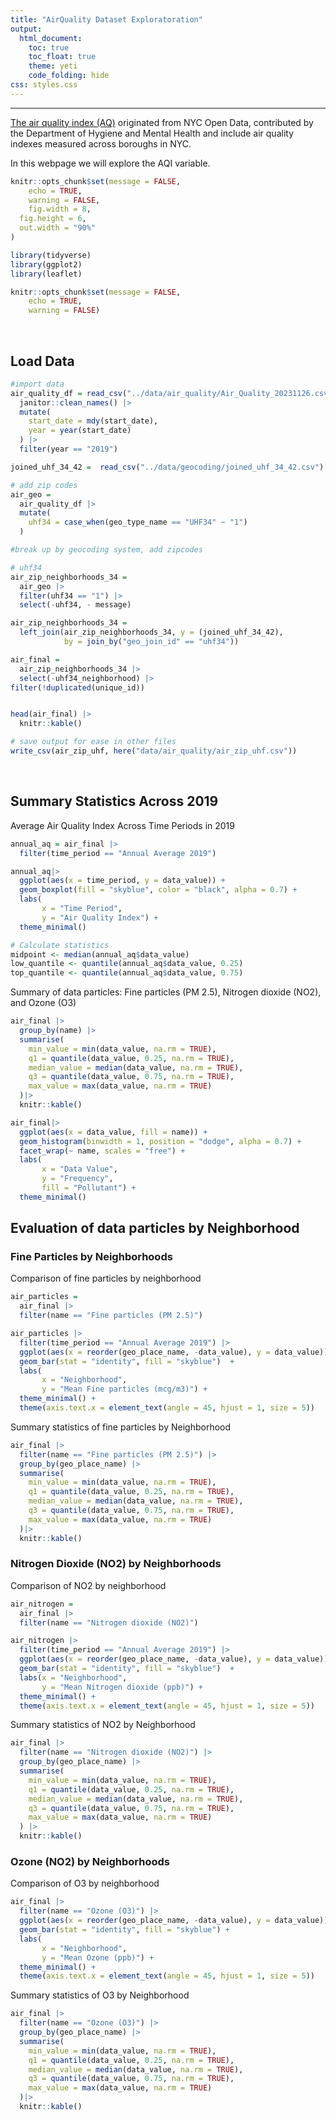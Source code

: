 ```yaml
---
title: "AirQuality Dataset Exploratoration"
output: 
  html_document:
    toc: true
    toc_float: true
    theme: yeti
    code_folding: hide
css: styles.css
---
```

<style>
  h1 {
     font-weight: bold;
  }
</style>

------------------------------------------------------------------------


[The air quality index (AQ)](https://data.cityofnewyork.us/Environment/Air-Quality/c3uy-2p5r) originated from NYC Open Data, contributed by the Department of Hygiene and Mental Health and include air quality indexes measured across boroughs in NYC.

In this webpage we will explore the AQI variable.

```r
knitr::opts_chunk$set(message = FALSE,
	echo = TRUE,
	warning = FALSE,
	fig.width = 8, 
  fig.height = 6,
  out.width = "90%"
)

library(tidyverse)
library(ggplot2)
library(leaflet)

knitr::opts_chunk$set(message = FALSE,
	echo = TRUE,
	warning = FALSE)
```
  &nbsp;

## Load Data

```r
#import data
air_quality_df = read_csv("../data/air_quality/Air_Quality_20231126.csv") |>
  janitor::clean_names() |>
  mutate(
    start_date = mdy(start_date),
    year = year(start_date)
  ) |>
  filter(year == "2019")

joined_uhf_34_42 =  read_csv("../data/geocoding/joined_uhf_34_42.csv")

# add zip codes
air_geo =
  air_quality_df |>
  mutate(
    uhf34 = case_when(geo_type_name == "UHF34" ~ "1")
  )

#break up by geocoding system, add zipcodes

# uhf34
air_zip_neighborhoods_34 =
  air_geo |>
  filter(uhf34 == "1") |>
  select(-uhf34, - message)

air_zip_neighborhoods_34 =
  left_join(air_zip_neighborhoods_34, y = (joined_uhf_34_42),
            by = join_by("geo_join_id" == "uhf34")) 

air_final =
  air_zip_neighborhoods_34 |>
  select(-uhf34_neighborhood) |>
filter(!duplicated(unique_id))


head(air_final) |>
  knitr::kable()

```

```r
# save output for ease in other files
write_csv(air_zip_uhf, here("data/air_quality/air_zip_uhf.csv"))
```

 &nbsp;
  
## Summary Statistics  Across 2019

Average Air Quality Index Across Time Periods in 2019

```r
annual_aq = air_final |>
  filter(time_period == "Annual Average 2019") 

annual_aq|>
  ggplot(aes(x = time_period, y = data_value)) +
  geom_boxplot(fill = "skyblue", color = "black", alpha = 0.7) +
  labs(
       x = "Time Period",
       y = "Air Quality Index") +
  theme_minimal()

# Calculate statistics
midpoint <- median(annual_aq$data_value)
low_quantile <- quantile(annual_aq$data_value, 0.25)
top_quantile <- quantile(annual_aq$data_value, 0.75)

```

Summary of data particles: Fine particles (PM 2.5), Nitrogen dioxide (NO2), and Ozone (O3)

```r
air_final |>
  group_by(name) |>
  summarise(
    min_value = min(data_value, na.rm = TRUE),
    q1 = quantile(data_value, 0.25, na.rm = TRUE),
    median_value = median(data_value, na.rm = TRUE),
    q3 = quantile(data_value, 0.75, na.rm = TRUE),
    max_value = max(data_value, na.rm = TRUE)
  )|>
  knitr::kable()
```

```r
air_final|>
  ggplot(aes(x = data_value, fill = name)) +
  geom_histogram(binwidth = 1, position = "dodge", alpha = 0.7) +
  facet_wrap(~ name, scales = "free") +
  labs(
       x = "Data Value",
       y = "Frequency",
       fill = "Pollutant") +
  theme_minimal()
```

## Evaluation of data particles by Neighborhood

### Fine Particles by Neighborhoods

Comparison of fine particles by neighborhood 

```r
air_particles =
  air_final |>
  filter(name == "Fine particles (PM 2.5)")

air_particles |>
  filter(time_period == "Annual Average 2019") |>
  ggplot(aes(x = reorder(geo_place_name, -data_value), y = data_value)) +
  geom_bar(stat = "identity", fill = "skyblue")  +
  labs(
       x = "Neighborhood",
       y = "Mean Fine particles (mcg/m3)") +
  theme_minimal() +
  theme(axis.text.x = element_text(angle = 45, hjust = 1, size = 5))
```

Summary statistics of fine particles by Neighborhood

```r
air_final |>
  filter(name == "Fine particles (PM 2.5)") |>
  group_by(geo_place_name) |>
  summarise(
    min_value = min(data_value, na.rm = TRUE),
    q1 = quantile(data_value, 0.25, na.rm = TRUE),
    median_value = median(data_value, na.rm = TRUE),
    q3 = quantile(data_value, 0.75, na.rm = TRUE),
    max_value = max(data_value, na.rm = TRUE)
  )|>
  knitr::kable()
```

### Nitrogen Dioxide (NO2) by Neighborhoods

Comparison of NO2 by neighborhood 

```r
air_nitrogen =
  air_final |>
  filter(name == "Nitrogen dioxide (NO2)")

air_nitrogen |>
  filter(time_period == "Annual Average 2019") |>
  ggplot(aes(x = reorder(geo_place_name, -data_value), y = data_value)) +
  geom_bar(stat = "identity", fill = "skyblue")  +
  labs(x = "Neighborhood",
       y = "Mean Nitrogen dioxide (ppb)") +
  theme_minimal() +
  theme(axis.text.x = element_text(angle = 45, hjust = 1, size = 5))
```

Summary statistics of NO2 by Neighborhood

```r
air_final |>
  filter(name == "Nitrogen dioxide (NO2)") |>
  group_by(geo_place_name) |>
  summarise(
    min_value = min(data_value, na.rm = TRUE),
    q1 = quantile(data_value, 0.25, na.rm = TRUE),
    median_value = median(data_value, na.rm = TRUE),
    q3 = quantile(data_value, 0.75, na.rm = TRUE),
    max_value = max(data_value, na.rm = TRUE)
  ) |>
  knitr::kable()
```

### Ozone (NO2) by Neighborhoods

Comparison of O3 by neighborhood 

```r
air_final |>
  filter(name == "Ozone (O3)") |>
  ggplot(aes(x = reorder(geo_place_name, -data_value), y = data_value)) +
  geom_bar(stat = "identity", fill = "skyblue") +
  labs(
       x = "Neighborhood",
       y = "Mean Ozone (ppb)") +
  theme_minimal() +
  theme(axis.text.x = element_text(angle = 45, hjust = 1, size = 5))
```

Summary statistics of O3 by Neighborhood

```r
air_final |>
  filter(name == "Ozone (O3)") |>
  group_by(geo_place_name) |>
  summarise(
    min_value = min(data_value, na.rm = TRUE),
    q1 = quantile(data_value, 0.25, na.rm = TRUE),
    median_value = median(data_value, na.rm = TRUE),
    q3 = quantile(data_value, 0.75, na.rm = TRUE),
    max_value = max(data_value, na.rm = TRUE)
  )|>
  knitr::kable()
```








